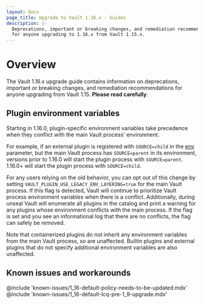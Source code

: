 ```yaml
---
layout: docs
page_title: Upgrade to Vault 1.16.x - Guides
description: |-
  Deprecations, important or breaking changes, and remediation recommendations
  for anyone upgrading to 1.16.x from Vault 1.15.x.
---
```


# Overview

The Vault 1.16.x upgrade guide contains information on deprecations, important
or breaking changes, and remediation recommendations for anyone upgrading from
Vault 1.15. **Please read carefully**.

## Plugin environment variables

Starting in 1.16.0, plugin-specific environment variables take precedence when
they conflict with the main Vault process' environment.

For example, if an external plugin is registered with `SOURCE=child` in the
[env](/vault/api-docs/system/plugins-catalog#env) parameter, but the main Vault
process has `SOURCE=parent` in its environment, versions prior to 1.16.0 will
start the plugin process with `SOURCE=parent`. 1.16.0+ will start the plugin
process with `SOURCE=child`.

For any users relying on the old behavior, you can opt out of this change by setting
`VAULT_PLUGIN_USE_LEGACY_ENV_LAYERING=true` for the main Vault process. If this
flag is detected, Vault will continue to prioritize Vault process environment
variables when there is a conflict. Additionally, during unseal Vault will enumerate
all plugins in the catalog and print a warning for any plugins whose environment
conflicts with the main process. If the flag is set and you see an informational
log that there are no conflicts, the flag can safely be removed.

Note that containerized plugins do not inherit any environment variables from
the main Vault process, so are unaffected. Builtin plugins and external plugins
that do not specify additional environment variables are also unaffected.

## Known issues and workarounds

@include 'known-issues/1_16-default-policy-needs-to-be-updated.mdx'
@include 'known-issues/1_16-default-lcq-pre-1_9-upgrade.mdx'


